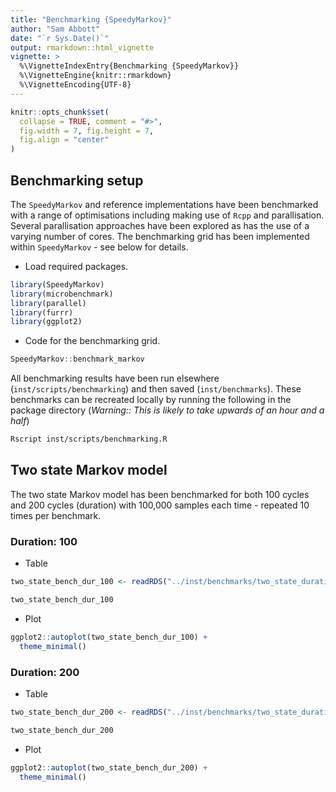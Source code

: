 ```yaml
---
title: "Benchmarking {SpeedyMarkov}"
author: "Sam Abbott"
date: "`r Sys.Date()`"
output: rmarkdown::html_vignette
vignette: >
  %\VignetteIndexEntry{Benchmarking {SpeedyMarkov}}
  %\VignetteEngine{knitr::rmarkdown}
  %\VignetteEncoding{UTF-8}
---
```


```r
knitr::opts_chunk$set(
  collapse = TRUE, comment = "#>",
  fig.width = 7, fig.height = 7, 
  fig.align = "center"
)
```

## Benchmarking setup

The `SpeedyMarkov` and reference implementations have been benchmarked with a range of optimisations including making use of `Rcpp` and parallisation. Several parallisation approaches have been explored as has the use of a varying number of cores. The benchmarking grid has been implemented within `SpeedyMarkov` - see below for details.

* Load required packages.

```r
library(SpeedyMarkov)
library(microbenchmark)
library(parallel)
library(furrr)
library(ggplot2)
```

* Code for the benchmarking grid.

```r
SpeedyMarkov::benchmark_markov
```

All benchmarking results have been run elsewhere (`inst/scripts/benchmarking`) and then saved (`inst/benchmarks`). These benchmarks can be recreated locally by running the following in the package directory (*Warning:: This is likely to take upwards of an hour and a half*)

```bash
Rscript inst/scripts/benchmarking.R
```

## Two state Markov model

The two state Markov model has been benchmarked for both 100 cycles and 200 cycles (duration) with 100,000 samples each time - repeated 10 times per benchmark.

### Duration: 100

* Table

```r
two_state_bench_dur_100 <- readRDS("../inst/benchmarks/two_state_duration_100.rds") 

two_state_bench_dur_100
```

* Plot

```r
ggplot2::autoplot(two_state_bench_dur_100) +
  theme_minimal()
```

### Duration: 200

* Table

```r
two_state_bench_dur_200 <- readRDS("../inst/benchmarks/two_state_duration_200.rds")

two_state_bench_dur_200
```


* Plot

```r
ggplot2::autoplot(two_state_bench_dur_200) +
  theme_minimal()
```
